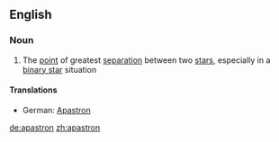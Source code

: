==English==

===Noun===
{{en-noun}}

# {{astronomy}} The [[point]] of greatest [[separation]] between two [[star]]s, especially in a [[binary star]] situation
====Translations====
* German: [[Apastron]]
[[de:apastron]]
[[zh:apastron]]